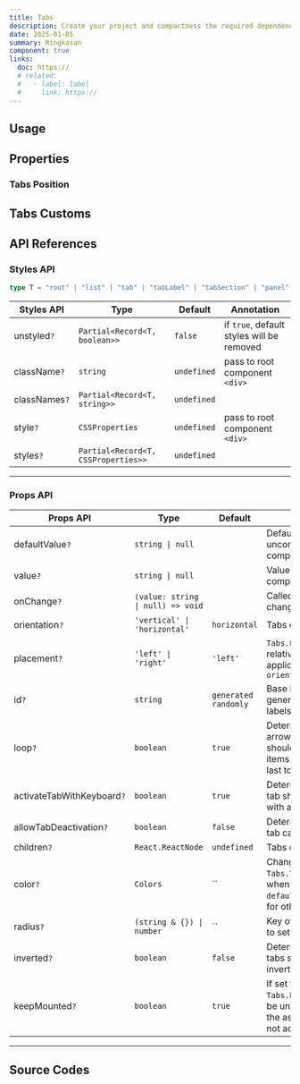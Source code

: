 ```yaml
---
title: Tabs
description: Create your project and compactness the required dependencies.
date: 2025-01-05
summary: Ringkasan
component: true
links:
  doc: https://
  # related:
  #   - label: label
  #     link: https://
---
```


## Usage

<TabsDemosUsage />

## Properties

<TabsDemosConfigurator />

### Tabs Position

<TabsDemosPosition />

## Tabs Customs

<TabsDemosCustom1 />

## API References

### Styles API

```ts
type T = "root" | "list" | "tab" | "tabLabel" | "tabSection" | "panel";
```

| Styles API    | Type                                | Default     | Annotation                                |
| ------------- | ----------------------------------- | ----------- | ----------------------------------------- |
| unstyled`?`   | `Partial<Record<T, boolean>>`       | `false`     | if `true`, default styles will be removed |
| className`?`  | `string`                            | `undefined` | pass to root component `<div>`            |
| classNames`?` | `Partial<Record<T, string>>`        | `undefined` |                                           |
| style`?`      | `CSSProperties`                     | `undefined` | pass to root component `<div>`            |
| styles`?`     | `Partial<Record<T, CSSProperties>>` | `undefined` |                                           |

---

### Props API

| Props API                  | Type                              | Default              | Annotation                                                                                                    |
| -------------------------- | --------------------------------- | -------------------- | ------------------------------------------------------------------------------------------------------------- |
| defaultValue`?`            | `string \| null`                  |                      | Default value for uncontrolled component                                                                      |
| value`?`                   | `string \| null`                  |                      | Value for controlled component                                                                                |
| onChange`?`                | `(value: string \| null) => void` |                      | Called when value changes                                                                                     |
| orientation`?`             | `'vertical' \| 'horizontal'`      | `horizontal`         | Tabs orientation                                                                                              |
| placement`?`               | `'left' \| 'right'`               | `'left'`             | `Tabs.List` placement relative to `Tabs.Panel`, applicable only when `orientation="vertical"`                 |
| id`?`                      | `string`                          | `generated randomly` | Base id, used to generate ids to connect labels with controls                                                 |
| loop`?`                    | `boolean`                         | `true`               | Determines whether arrow key presses should loop though items (first to last and last to first)               |
| activateTabWithKeyboard`?` | `boolean`                         | `true`               | Determines whether tab should be activated with arrow key press                                               |
| allowTabDeactivation`?`    | `boolean`                         | `false`              | Determines whether tab can be deactivated                                                                     |
| children`?`                | `React.ReactNode`                 | `undefined`          | Tabs content                                                                                                  |
| color`?`                   | `Colors`                          | ``                   | Changes colors of `Tabs.Tab` components when variant is `pills` or `default`, does nothing for other variants |
| radius`?`                  | `(string & {}) \| number`         | ``                   | Key of valid CSS value to set `border-radius`                                                                 |
| inverted`?`                | `boolean`                         | `false`              | Determines whether tabs should have inverted styles                                                           |
| keepMounted`?`             | `boolean`                         | `true`               | If set to `false`, `Tabs.Panel` content will be unmounted when the associated tab is not active               |

---

## Source Codes

<SourceCodes name="tabs" />
